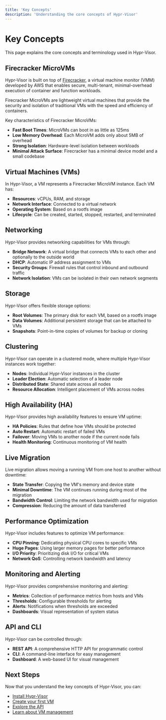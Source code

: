 ```yaml
---
title: 'Key Concepts'
description: 'Understanding the core concepts of Hypr-Visor'
---
```


# Key Concepts

This page explains the core concepts and terminology used in Hypr-Visor.

## Firecracker MicroVMs

Hypr-Visor is built on top of [Firecracker](https://firecracker-microvm.github.io/), a virtual machine monitor (VMM) developed by AWS that enables secure, multi-tenant, minimal-overhead execution of container and function workloads.

<Note>
  Firecracker MicroVMs are lightweight virtual machines that provide the security and isolation of traditional VMs with the speed and efficiency of containers.
</Note>

Key characteristics of Firecracker MicroVMs:

- **Fast Boot Times**: MicroVMs can boot in as little as 125ms
- **Low Memory Overhead**: Each MicroVM adds only about 5MB of overhead
- **Strong Isolation**: Hardware-level isolation between workloads
- **Minimal Attack Surface**: Firecracker has a minimal device model and a small codebase

## Virtual Machines (VMs)

In Hypr-Visor, a VM represents a Firecracker MicroVM instance. Each VM has:

- **Resources**: vCPUs, RAM, and storage
- **Network Interface**: Connected to a virtual network
- **Operating System**: Based on a rootfs image
- **Lifecycle**: Can be created, started, stopped, restarted, and terminated

## Networking

Hypr-Visor provides networking capabilities for VMs through:

- **Bridge Network**: A virtual bridge that connects VMs to each other and optionally to the outside world
- **DHCP**: Automatic IP address assignment to VMs
- **Security Groups**: Firewall rules that control inbound and outbound traffic
- **Network Isolation**: VMs can be isolated in their own network segments

## Storage

Hypr-Visor offers flexible storage options:

- **Root Volumes**: The primary disk for each VM, based on a rootfs image
- **Data Volumes**: Additional persistent storage that can be attached to VMs
- **Snapshots**: Point-in-time copies of volumes for backup or cloning

## Clustering

Hypr-Visor can operate in a clustered mode, where multiple Hypr-Visor instances work together:

- **Nodes**: Individual Hypr-Visor instances in the cluster
- **Leader Election**: Automatic selection of a leader node
- **Distributed State**: Shared state across all nodes
- **Resource Allocation**: Intelligent placement of VMs across nodes

## High Availability (HA)

Hypr-Visor provides high availability features to ensure VM uptime:

- **HA Policies**: Rules that define how VMs should be protected
- **Auto Restart**: Automatic restart of failed VMs
- **Failover**: Moving VMs to another node if the current node fails
- **Health Monitoring**: Continuous monitoring of VM health

## Live Migration

Live migration allows moving a running VM from one host to another without downtime:

- **State Transfer**: Copying the VM's memory and device state
- **Minimal Downtime**: The VM continues running during most of the migration
- **Bandwidth Control**: Limiting the network bandwidth used for migration
- **Compression**: Reducing the amount of data transferred

## Performance Optimization

Hypr-Visor includes features to optimize VM performance:

- **CPU Pinning**: Dedicating physical CPU cores to specific VMs
- **Huge Pages**: Using larger memory pages for better performance
- **I/O Priority**: Prioritizing disk I/O for critical VMs
- **Network QoS**: Controlling network bandwidth and latency

## Monitoring and Alerting

Hypr-Visor provides comprehensive monitoring and alerting:

- **Metrics**: Collection of performance metrics from hosts and VMs
- **Thresholds**: Configurable thresholds for alerting
- **Alerts**: Notifications when thresholds are exceeded
- **Dashboards**: Visual representation of system status

## API and CLI

Hypr-Visor can be controlled through:

- **REST API**: A comprehensive HTTP API for programmatic control
- **CLI**: A command-line interface for easy management
- **Dashboard**: A web-based UI for visual management

## Next Steps

Now that you understand the key concepts of Hypr-Visor, you can:

- [Install Hypr-Visor](/installation)
- [Create your first VM](/quickstart#creating-your-first-vm)
- [Explore the API](/api-reference/authentication)
- [Learn about VM management](/user-guide/vm-management)
